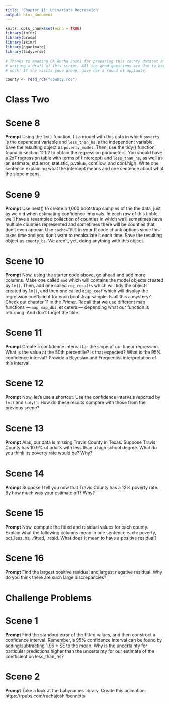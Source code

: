 ```yaml
---
title: 'Chapter 11: Univariate Regression'
output: html_document
---
```


```r
knitr::opts_chunk$set(echo = TRUE)
library(infer)
library(broom)
library(skimr)
library(gganimate)
library(tidyverse)

# Thanks to amazing CA Rucha Joshi for preparing this county dataset and for
# writing a draft of this script. All the good questions are due to her hard
# work! If she visits your group, give her a round of applause.

county <- read_rds("county.rds")
```

# Class Two

# Scene 8

**Prompt** Using the `lm()` function, fit a model with this data in which `poverty` is the dependent variable and `less_than_hs` is the independent variable. Save the resulting object as `poverty_model`. Then, use the tidy() function found in section 11.1.2 to obtain the regression parameters. You should have a 2x7 regression table with terms of (Intercept) and `less_than_hs`, as well as an estimate, std.error, statistic, p.value, conf.low, and conf.high. Write one sentence explaining what the intercept means and one sentence about what the slope means.


# Scene 9

**Prompt** Use nest() to create a 1,000 bootstrap samples of the the data, just as we did when estimating confidence intervals. In each row of this tibble, we'll have a resampled collection of counties in which we’ll sometimes have multiple counties represented and sometimes there will be counties that don't even appear. Use `cache=TRUE` in your R code chunk options since this takes time and you don't want to recalculate it each time. Save the resulting object as `county_bs`. We aren't, yet, doing anything with this object.

# Scene 10 

**Prompt**  Now, using the starter code above, go ahead and add more columns. Make one called `mod` which will contains the model objects created by `lm()`. Then, add one called `reg_results` which will tidy the objects created by `lm()`, and then one called `disp_coef` which will display the regression coefficient for each bootstrap sample. Is all this a mystery? Check out chapter 11 in the *Primer*. Recall that we use different map functions --- `map`, `map_dbl`, et cetera --- depending what our function is returning. And don't forget the tilde.


# Scene 11 

**Prompt** Create a confidence interval for the slope of our linear regression. What is the value at the 50th percentile? Is that expected? What is the 95% confidence interval? Provide a Bayesian and Frequentist interpretation of this interval.


# Scene 12 

**Prompt** Now, let's use a shortcut. Use the confidence intervals reported by `lm()` and `tidy()`. How do these results compare with those from the previous scene? 


# Scene 13

**Prompt** Alas, our data is missing Travis County in Texas. Suppose Travis County has 10.9% of adults with less than a high school degree. What do you think its poverty rate would be? Why? 

# Scene 14

**Prompt** Suppose I tell you now that Travis County has a 12% poverty rate. By how much was your estimate off? Why?

# Scene 15

**Prompt** Now, compute the fitted and residual values for each county. Explain what the following columns mean in one sentence each: poverty, pct_less_hs, .fitted, .resid. What does it mean to have a positive residual?

# Scene 16

**Prompt** Find the largest positive residual and largest negative residual. Why do you think there are such large discrepancies?


# Challenge Problems

# Scene 1

**Prompt** Find the standard error of the fitted values, and then construct a confidence interval. Remember, a 95% confidence interval can be found by adding/subtracting 1.96 * SE to the mean. Why is the uncertainty for particular predictions higher than the uncertainty for our estimate of the coefficient on less_than_hs?


# Scene 2

**Prompt** Take a look at the babynames library. Create this animation: https://rpubs.com/ruchajoshi/bennetts

